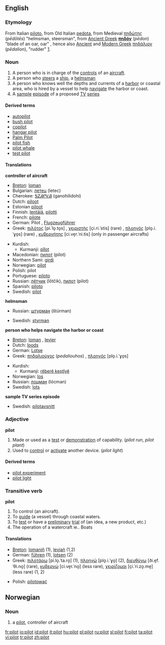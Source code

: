 ==English==
===Etymology===
From Italian [[piloto]], from Old Italian [[pedota]], from Medieval {{Gr.}} [[πηδώτης]] (''pēdōtēs'') "helmsman, steersman", from  [[Ancient Greek]] '''[[πηδόν]]''' (''pēdon'') "blade of an oar, oar" [http://www.perseus.tufts.edu/cgi-bin/ptext?layout.reflang=greek;layout.refembed=2;layout.refwordcount=1;layout.refdoc=Perseus%3Atext%3A1999.04.0057;layout.reflookup=phdo%2Fn;layout.refcit=entry%3Dphda%2Flion;doc=Perseus%3Atext%3A1999.04.0057%3Aentry%3D%2382908  ], hence also [[Ancient Greek|Ancient]] and [[Modern Greek]] [[πηδάλιον]] (''pēdalion''), "rudder" [http://www.perseus.tufts.edu/cgi-bin/ptext?doc=Perseus%3Atext%3A1999.04.0057%3Aentry%3D%2382894].

===Noun===
{{en-noun}}

#A person who is in charge of the [[control]]s of an [[aircraft]].
#A person who [[steer]]s a [[ship]], a [[helmsman]]
#A person who knows well the depths and currents of a [[harbor]] or coastal area, who is hired by a vessel to help [[navigate]] the harbor or coast.
#A [[sample]] [[episode]] of a proposed [[TV]] [[series]]

====Derived terms====
*[[autopilot]]
*[[bush pilot]]
*[[copilot]]
*[[hangar pilot]]
*[[Palm Pilot]]
*[[pilot fish]]
*[[pilot whale]]
*[[test pilot]]

====Translations====
'''controller of aircraft'''
{{top}}
*[[Breton]]: [[loman]] {{m}} 
*Bulgarian: [[летец]] (letec)
*Cherokee: [[ᎦᏃᎯᎵᏙᎯ]] (ganohilidohi)
*Dutch: [[piloot]] {{m}}
*Estonian [[piloot]] 
*Finnish: [[lentäjä]], [[pilotti]]
*French: [[pilote]]  {{m}}
*German: Pilot {{m}}, [[Flugzeugführer]] {{m}}
*Greek: [[πιλότος]] [pi.ˈlo̞.to̞s] {{m}}, [[χειριστής]] [çi.ri.ˈstis] (rare) {{m}}, [[πλοηγός]] [plo̞.i.ˈɣo̞s] (rare) {{m}}, [[κυβερνήτης]] [ci.ve̞r.ˈni.tis] (only in passenger aircrafts) {{m}}
{{mid}}
*Kurdish:
**Kurmanji: [[pîlot]]
*Macedonian: [[пилот]] (pilot)
*Northern Sami: [[girdi]]
*Norwegian: [[#Norwegian|pilot]] {{m}}
*Polish: pilot {{m}}
*Portuguese: [[piloto]] {{m}}
*Russian: [[летчик|лётчик]] (lǒtčik), [[пилот]] (pilot)
*Spanish: [[piloto]] {{m}}
*Swedish: [[#Swedish|pilot]] {{c}}
{{bottom}}

'''helmsman'''
{{top}}
*Russian: [[штурман]] (štúrman) {{m}}
{{mid}}
*Swedish: [[styrman]] {{c}}
{{bottom}}

'''person who helps navigate the harbor or coast'''
{{top}}
*[[Breton]]: [[loman]] {{m}}, [[levier]] 
*Dutch: [[loods]] {{m}} 
*German: [[Lotse]] {{m}}
*Greek: [[πηδαλιούχος]] (''pedaliouhos'') {{m}}, [[πλοηγός]] [plo̞.i.ˈɣo̞s] {{m}}
{{mid}}
*Kurdish:
**Kurmanji: [[rêberê keştîyê]]
*Norwegian: [[los]] {{m}}
*Russian: [[лоцман]] (lócman) {{m}}
*Swedish: [[lots]] {{c}}
{{bottom}}

'''sample TV series episode'''
{{top}}
{{mid}}
*Swedish: [[pilotavsnitt]] {{n}}
{{bottom}}

===Adjective===
'''pilot'''

# Made or used as a [[test]] or [[demonstration]] of capability. (''pilot run'', ''pilot plant'')
# Used to [[control]] or [[activate]] another device. (''pilot light'')

====Derived terms====
*[[pilot experiment]]
*[[pilot light]]

===Transitive verb===
'''pilot'''

# To control (an aircraft).
# To [[guide]] (a vessel) through coastal waters.
# To [[test]] or have a [[preliminary]] [[trial]] of (an idea, a new product, etc.)
# The operation of a watercraft ie.. Boats
====Translations====
{{top}}
*[[Breton]]: [[lomaniñ]] (1), [[leviañ]] (1,2)
*German: [[führen]] (1), [[lotsen]] (2)
*Greek: [[πιλοτάρω]] [pi.lo̞.ˈta.ro̞] (1), [[πλοηγώ]] [plo̞.i.ˈɣo̞] (2), [[διευθύνω]] [ði.e̞f.ˈθi.no̞] (rare), [[κυβερνώ]] [ci.ve̞r.ˈno̞] (less rare), [[χειρίζομαι]] [çi.ˈri.zo̞.me̞] (less rare) (1, 2)
{{mid}}
*Polish: [[pilotować]]
{{bottom}}

==Norwegian==
===Noun===
{{no-noun-m1|pilot}}
#a [[#English|pilot]], controller of aircraft

[[fr:pilot]]
[[io:pilot]]
[[id:pilot]]
[[it:pilot]]
[[hu:pilot]]
[[pl:pilot]]
[[ru:pilot]]
[[sl:pilot]]
[[fi:pilot]]
[[ta:pilot]]
[[vi:pilot]]
[[tr:pilot]]
[[zh:pilot]]